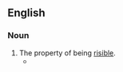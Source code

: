 ==English==

===Noun===
{{en-noun|-|+}}

# The property of being [[risible]].
#* {{quote-book|en|year=1842|author={{w|Letitia Elizabeth Landon}}|title=Lady Anne Granard|volume=2|page=311|text=Lady Anne was very angry, both at herself and the Count; nevertheless, his perfect simplicity and sincerity, and the ''nonchalance'' with which he spoke, amused her as much as it vexed her; and, as poor Georgiana, after various efforts to subdue her '''risibility''', was constrained to laugh outright, the features of Lady Anne admitted the Chesterfieldian smile, and she exclaimed, "Really, Count, you are the drollest man in the world, and say the oddest things in the world."}}